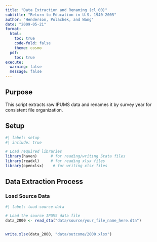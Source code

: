 ```yaml
---
title: "Data Extraction and Renaming (cl_00)"
subtitle: "Return to Education in U.S. 1940-2005"
author: "Henderson, Polachek, and Wang"
date: "2009-05-21"
format: 
  html:
    toc: true
    code-fold: false
    theme: cosmo
  pdf:
    toc: true
execute:
  warning: false
  message: false
---
```


## Purpose

This script extracts raw IPUMS data and renames it by survey year for consistent file organization.

## Setup

```r
#| label: setup
#| include: true

# Load required libraries
library(haven)      # for reading/writing Stata files
library(readxl)     # for reading xlsx files
library(openxlsx)    # for writing xlsx files

```

## Data Extraction Process

### Load Source Data

```r
#| label: load-source-data

# Load the source IPUMS data file
data_2000 <- read_dta("data/source/your_file_name_here.dta")


write.xlsx(data_2000, "data/outcome/2000.xlsx")

```
